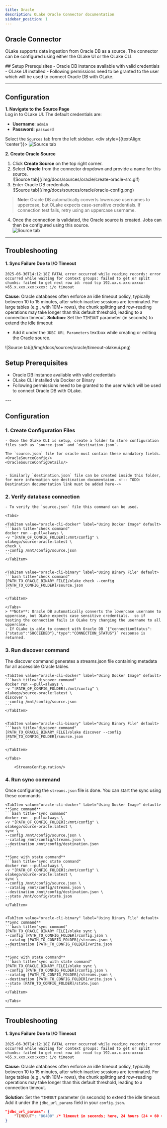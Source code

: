 ```yaml
---
title: Oracle
description: OLake Oracle Connector documentation
sidebar_position: 1
---
```


## Oracle Connector
OLake supports data ingestion from Oracle DB as a source. The connector can be configured using either the OLake UI or the OLake CLI.

<Tabs>

<TabItem value="olake-ui" label="OLake UI" default>
## Setup Prerequisites
- Oracle DB instance available with valid credentials  
- OLake UI installed <!-- TODO: Add OLake UI install page link -->
- Following permissions need to be granted to the user which will be used to connect Oracle DB with OLake.
<OracledbPermissions/>

---

## Configuration

**1. Navigate to the Source Page**  
Log in to OLake UI. The default credentials are:  
- **Username**: `admin`  
- **Password**: `password`  

Select the `Sources` tab from the left sidebar.
    <div style={{textAlign: 'center'}}>
    ![Source tab](/img/docs/sources/oracle/navigate-to-source.gif)
    </div>

**2. Create Oracle Source**  
1. Click **Create Source** on the top right corner.  
2. Select **Oracle** from the connector dropdown and provide a name for this source.  
    <div style={{textAlign: 'center'}}>
    ![Source tab](/img/docs/sources/oracle/create-oracle-src.gif)
    </div>
3. Enter Oracle DB credentials.  
    <div style={{textAlign: 'center'}}>
    ![Source tab](/img/docs/sources/oracle/oracle-config.png)
    </div>
    <OracleSourceConfigDetails/>
    
> **Note**: Oracle DB automatically converts lowercase usernames to uppercase, but OLake expects case-sensitive credentials. If connection test fails, retry using an uppercase username.
   4. Once the connection is validated, the Oracle source is created. Jobs can then be configured using this source.  
    <div className="flex justify-center w-full">
    <div className="w-2/5">
        ![Source tab](/img/docs/sources/oracle/source-created.png)
        </div>
        </div>

---

## Troubleshooting
#### 1. Sync Failure Due to I/O Timeout

```logs
2025-06-30T14:12:18Z FATAL error occurred while reading records: error occurred while waiting for context groups: failed to get or split chunks: failed to get next row id: read tcp 192.xx.x.xxx:xxxxx->65.x.xxx.xxx:xxxx: i/o timeout
```
**Cause**: Oracle databases often enforce an idle timeout policy, typically between 10 to 15 minutes, after which inactive sessions are terminated. For large tables (e.g., with 10M+ rows), the chunk splitting and row-reading operations may take longer than this default threshold, leading to a connection timeout.
**Solution**: Set the `TIMEOUT` parameter (in seconds) to extend the idle timeout:
- Add it under the `JDBC URL Parameters` textbox while creating or editing the Oracle source.

<div style={{textAlign: 'center'}}>
    ![Source tab](/img/docs/sources/oracle/timeout-olakeui.png)
    </div>


</TabItem>



<TabItem value="olake-cli" label="OLake CLI" default>

## Setup Prerequisites
- Oracle DB instance available with valid credentials
- OLake CLI installed via Docker or Binary <!-- TODO: Add OLake CLI install page links -->
- Following permissions need to be granted to the user which will be used to connect Oracle DB with OLake.

<OracledbPermissions/>
---

## Configuration

### 1. Create Configuration Files
    - Once the Olake CLI is setup, create a folder to store configuration files such as `source.json` and `destination.json`.
    
    The `source.json` file for oracle must contain these mandatory fields.
    <OracleSourceConfig/>
    <OracleSourceConfigDetails/>


    - Similarly `destination.json` file can be created inside this folder, for more information see destination documentaion. <!-- TODO: Destination documentation link must be added here-->

### 2. Verify database connection
    - To verify the `source.json` file this command can be used.

    <Tabs>

    <TabItem value="oracle-cli-docker" label="Using Docker Image" default>
    ```bash title="check command"
    docker run --pull=always \
    -v "[PATH_OF_CONFIG_FOLDER]:/mnt/config" \
    olakego/source-oracle:latest \
    check \
    --config /mnt/config/source.json
    ```
    </TabItem>


    <TabItem value="oracle-cli-binary" label="Using Binary File" default>
    ```bash title="check command"
    [PATH_TO_ORACLE_BINARY_FILE]/olake check --config [PATH_TO_CONFIG_FOLDER]/source.json
    ```   
 
    </TabItem>

    </Tabs>
    > **Note**: Oracle DB automatically converts the lowercase username to uppercase, but OLake expects case sensitive credentials.  so if testing the connection fails in OLake try changing the username to all uppercase.
    - If OLake is able to connect with Oracle DB `{"connectionStatus":{"status":"SUCCEEDED"},"type":"CONNECTION_STATUS"}` response is returned.
   
### 3. Run discover command
The discover command generates a streams.json file containing metadata for all accessible Oracle tables.
    <Tabs>

    <TabItem value="oracle-cli-docker" label="Using Docker Image" default>
    ```bash title="discover command"
    docker run --pull=always \
    -v "[PATH_OF_CONFIG_FOLDER]:/mnt/config" \
    olakego/source-oracle:latest \
    discover \
    --config /mnt/config/source.json
    ```
    </TabItem>


    <TabItem value="oracle-cli-binary" label="Using Binary File" default>
    ```bash title="discover command"
    [PATH_TO_ORACLE_BINARY_FILE]/olake discover --config [PATH_TO_CONFIG_FOLDER]/source.json
    ```   
 
    </TabItem>

    </Tabs>

        <StreamsConfiguration/>

### 4. Run sync command
Once configuring the `streams.json` file is done. You can start the sync using these commands.
<Tabs>

    <TabItem value="oracle-cli-docker" label="Using Docker Image" default>
    **Sync command**
    ```bash title="sync command"
    docker run --pull=always \
    -v "[PATH_OF_CONFIG_FOLDER]:/mnt/config" \
    olakego/source-oracle:latest \
    sync \
    --config /mnt/config/source.json \
    --catalog /mnt/config/streams.json \
    --destination /mnt/config/destination.json
    ```

    **Sync with state command**
    ```bash title="sync state command"
    docker run --pull=always \
    -v "[PATH_OF_CONFIG_FOLDER]:/mnt/config" \
    olakego/source-oracle:latest \
    sync \
    --config /mnt/config/source.json \
    --catalog /mnt/config/streams.json \
    --destination /mnt/config/destination.json \
    --state /mnt/config/state.json
    ```
    </TabItem>


    <TabItem value="oracle-cli-binary" label="Using Binary File" default>
    **Sync command**
    ```bash title="sync command"
    [PATH_TO_ORACLE_BINARY_FILE]/olake sync \
    --config [PATH_TO_CONFIG_FOLDER]/config.json \
    --catalog [PATH_TO_CONFIG_FOLDER]/streams.json \
    --destination [PATH_TO_CONFIG_FOLDER]/write.json
    ```

    **Sync with state command**
    ```bash title="sync with state command"
    [PATH_TO_ORACLE_BINARY_FILE]/olake sync \
    --config [PATH_TO_CONFIG_FOLDER]/config.json \
    --catalog [PATH_TO_CONFIG_FOLDER]/streams.json \
    --destination [PATH_TO_CONFIG_FOLDER]/write.json \
    --state [PATH_TO_CONFIG_FOLDER]/state.json
    ```
    </TabItem>

    </Tabs>


---

## Troubleshooting
#### 1. Sync Failure Due to I/O Timeout

```logs
2025-06-30T14:12:18Z FATAL error occurred while reading records: error occurred while waiting for context groups: failed to get or split chunks: failed to get next row id: read tcp 192.xx.x.xxx:xxxxx->65.x.xxx.xxx:xxxx: i/o timeout
```
**Cause**: Oracle databases often enforce an idle timeout policy, typically between 10 to 15 minutes, after which inactive sessions are terminated. For large tables (e.g., with 10M+ rows), the chunk splitting and row-reading operations may take longer than this default threshold, leading to a connection timeout.

**Solution**: Set the `TIMEOUT` parameter (in seconds) to extend the idle timeout:
Add it under the `jdbc_url_params` field in your `config.json`.
```json
"jdbc_url_params": {
    "TIMEOUT": "86400" /* Timeout in seconds; here, 24 hours (24 × 60 × 60) */
}
```
</TabItem>

</Tabs>